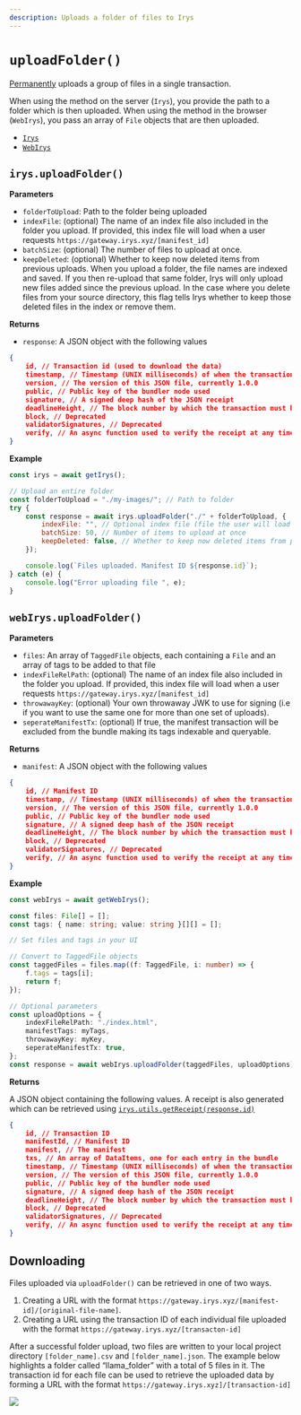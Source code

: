 ```yaml
---
description: Uploads a folder of files to Irys
---
```


# `uploadFolder()`

[Permanently](/overview/permanent-data) uploads a group of files in a single transaction.

When using the method on the server (`Irys`), you provide the path to a folder which is then uploaded. When using the method in the browser (`WebIrys`), you pass an array of `File` objects that are then uploaded. 

-  [`Irys`](/developer-docs/irys-sdk/api/uploadFolder#irysuploadfolder)   
-  [`WebIrys`](/developer-docs/irys-sdk/api/uploadFolder#webirysuploadfolder)

## `irys.uploadFolder()`

**Parameters**

<div className="-mt-6" />

-   `folderToUpload`: Path to the folder being uploaded
-   `indexFile`: (optional) The name of an
    index file also included in the folder you upload. If provided, this index file will load when a user requests
    `https://gateway.irys.xyz/[manifest_id]`
-   `batchSize`: (optional) The number of files to upload at once.
-   `keepDeleted`: (optional) Whether to keep now deleted items from previous uploads. When you upload a folder, the file names are indexed and saved. If you then re-upload that same folder, Irys will only upload new files added since the previous upload. In the case where you delete files from your source directory, this flag tells Irys whether to keep those deleted files in the index or remove them.

**Returns**

<div className="-mt-6" />

-   `response`: A JSON object with the following values

```json
{
	id, // Transaction id (used to download the data)
	timestamp, // Timestamp (UNIX milliseconds) of when the transaction was created and verified
	version, // The version of this JSON file, currently 1.0.0
	public, // Public key of the bundler node used
	signature, // A signed deep hash of the JSON receipt
	deadlineHeight, // The block number by which the transaction must be finalized on Arweave
	block, // Deprecated
	validatorSignatures, // Deprecated
	verify, // An async function used to verify the receipt at any time
}
```

**Example**

```js
const irys = await getIrys();

// Upload an entire folder
const folderToUpload = "./my-images/"; // Path to folder
try {
	const response = await irys.uploadFolder("./" + folderToUpload, {
		indexFile: "", // Optional index file (file the user will load when accessing the manifest)
		batchSize: 50, // Number of items to upload at once
		keepDeleted: false, // Whether to keep now deleted items from previous uploads
	}); 

	console.log(`Files uploaded. Manifest ID ${response.id}`);
} catch (e) {
	console.log("Error uploading file ", e);
}
```

## `webIrys.uploadFolder()`

**Parameters**

<div className="-mt-6" />

-   `files`: An array of `TaggedFile` objects, each containing a `File` and an array of tags to be added to that file
-   `indexFileRelPath`: (optional) The name of an
    index file also included in the folder you upload. If provided, this index file will load when a user requests
    `https://gateway.irys.xyz/[manifest_id]`
-   `throwawayKey`: (optional) Your own throwaway JWK to use for signing (i.e if you want to use the same one for more than one set of uploads).
-   `seperateManifestTx`: (optional) If true, the manifest transaction will be excluded from the bundle making its tags indexable and queryable.

**Returns**

<div className="-mt-6" />

-   `manifest`: A JSON object with the following values

```json
{
	id, // Manifest ID 
	timestamp, // Timestamp (UNIX milliseconds) of when the transaction was created and verified
	version, // The version of this JSON file, currently 1.0.0
	public, // Public key of the bundler node used
	signature, // A signed deep hash of the JSON receipt
	deadlineHeight, // The block number by which the transaction must be finalized on Arweave
	block, // Deprecated
	validatorSignatures, // Deprecated
	verify, // An async function used to verify the receipt at any time
}
```

**Example**
```ts
const webIrys = await getWebIrys();

const files: File[] = [];
const tags: { name: string; value: string }[][] = [];

// Set files and tags in your UI

// Convert to TaggedFile objects
const taggedFiles = files.map((f: TaggedFile, i: number) => {
	f.tags = tags[i];
	return f;
});

// Optional parameters
const uploadOptions = {
	indexFileRelPath: "./index.html",
	manifestTags: myTags,
	throwawayKey: myKey,
	seperateManifestTx: true,
};
const response = await webIrys.uploadFolder(taggedFiles, uploadOptions);
```
**Returns**

A JSON object containing the following values. A receipt is also generated which can be retrieved using [`irys.utils.getReceipt(response.id)`](/developer-docs/irys-sdk/api/utils-getReceipt)

```json
{
	id, // Transaction ID 
	manifestId, // Manifest ID
	manifest, // The manifest
    txs, // An array of DataItems, one for each entry in the bundle
	timestamp, // Timestamp (UNIX milliseconds) of when the transaction was created and verified
	version, // The version of this JSON file, currently 1.0.0
	public, // Public key of the bundler node used
	signature, // A signed deep hash of the JSON receipt
	deadlineHeight, // The block number by which the transaction must be finalized on Arweave
	block, // Deprecated
	validatorSignatures, // Deprecated
	verify, // An async function used to verify the receipt at any time
}
```



## Downloading

Files uploaded via `uploadFolder()` can be retrieved in one of two ways.

1. Creating a URL with the format `https://gateway.irys.xyz/[manifest-id]/[original-file-name]`.
2. Creating a URL using the transaction ID of each individual file uploaded with the format `https://gateway.irys.xyz/[transacton-id]`

After a successful folder upload, two files are written to your local project directory `[folder_name].csv` and `[folder_name].json`. The example below highlights a folder called “llama_folder” with a total of 5 files in it. The transaction id for each file can be used to retrieve the uploaded data by forming a URL with the format `https://gateway.irys.xyz]/[transaction-id]`

<img
	className="border border-[#FEF4EE] rounded-xl mt-5 md:w-5/6 w-full"
	src="/img/code-assets/llama-folder-manifest.png"
/>